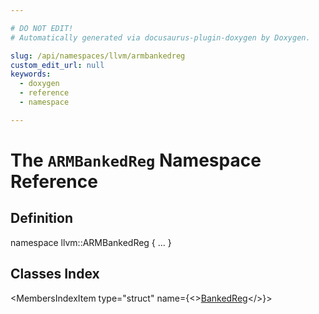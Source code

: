 ```yaml
---

# DO NOT EDIT!
# Automatically generated via docusaurus-plugin-doxygen by Doxygen.

slug: /api/namespaces/llvm/armbankedreg
custom_edit_url: null
keywords:
  - doxygen
  - reference
  - namespace

---
```





# The `ARMBankedReg` Namespace Reference

<DoxygenPage pluginConfig={pluginConfig}>



## Definition

<CodeBlock>namespace llvm::ARMBankedReg &#123; ... &#125;</CodeBlock>

## Classes Index

<MembersIndex>

<MembersIndexItem
  type="struct"
  name={<><a href="/docs/api/structs/llvm/armbankedreg/bankedreg">BankedReg</a></>}>
</MembersIndexItem>

</MembersIndex>


</DoxygenPage>

